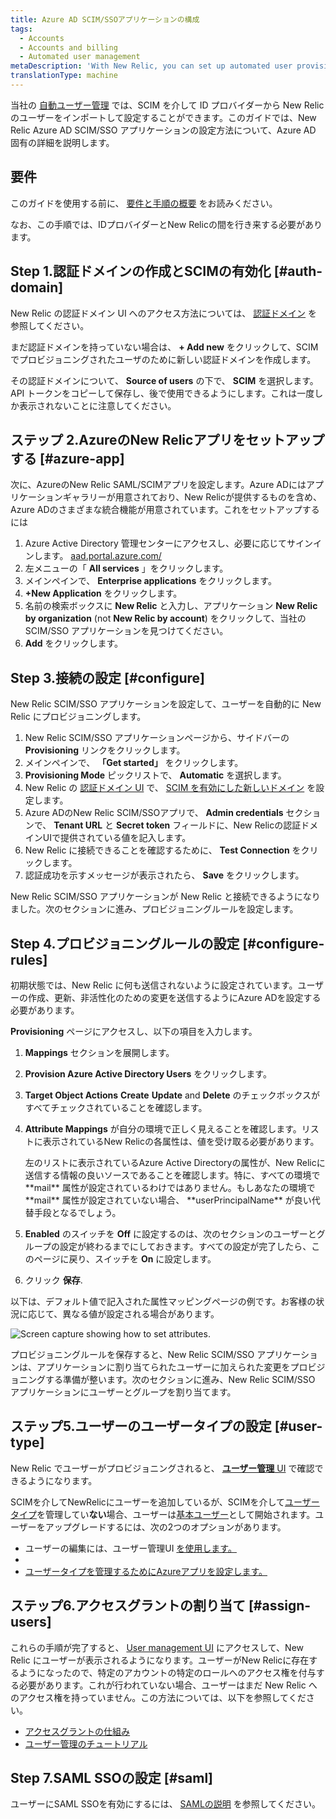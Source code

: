 ```yaml
---
title: Azure AD SCIM/SSOアプリケーションの構成
tags:
  - Accounts
  - Accounts and billing
  - Automated user management
metaDescription: 'With New Relic, you can set up automated user provisioning and management for Azure Active Directory (AD) SSO.'
translationType: machine
---
```



当社の [自動ユーザー管理](/docs/accounts/accounts/automated-user-management/automated-user-provisioning-single-sign) では、SCIM を介して ID プロバイダーから New Relic のユーザーをインポートして設定することができます。このガイドでは、New Relic Azure AD SCIM/SSO アプリケーションの設定方法について、Azure AD 固有の詳細を説明します。

## 要件

このガイドを使用する前に、 [要件と手順の概要](/docs/assign-users-automated-provisioning-allow-single-sign#requirements) をお読みください。

なお、この手順では、IDプロバイダーとNew Relicの間を行き来する必要があります。

## Step 1.認証ドメインの作成とSCIMの有効化 [#auth-domain]

New Relic の認証ドメイン UI へのアクセス方法については、 [認証ドメイン](/docs/accounts/accounts-billing/new-relic-one-user-management/authentication-domains-saml-sso-scim-more/#ui) を参照してください。

まだ認証ドメインを持っていない場合は、 **+ Add new** をクリックして、SCIM でプロビジョニングされたユーザのために新しい認証ドメインを作成します。

その認証ドメインについて、 **Source of users** の下で、 **SCIM** を選択します。API トークンをコピーして保存し、後で使用できるようにします。これは一度しか表示されないことに注意してください。

## ステップ 2.AzureのNew Relicアプリをセットアップする [#azure-app]

次に、AzureのNew Relic SAML/SCIMアプリを設定します。Azure ADにはアプリケーションギャラリーが用意されており、New Relicが提供するものを含め、Azure ADのさまざまな統合機能が用意されています。これをセットアップするには

1. Azure Active Directory 管理センターにアクセスし、必要に応じてサインインします。 [aad.portal.azure.com/](https://aad.portal.azure.com/)
2. 左メニューの「 **All services** 」をクリックします。
3. メインペインで、 **Enterprise applications** をクリックします。
4. **+New Application** をクリックします。
5. 名前の検索ボックスに **New Relic** と入力し、アプリケーション **New Relic by organization** (not **New Relic by account**) をクリックして、当社の SCIM/SSO アプリケーションを見つけてください。
6. **Add** をクリックします。

## Step 3.接続の設定 [#configure]

New Relic SCIM/SSO アプリケーションを設定して、ユーザーを自動的に New Relic にプロビジョニングします。

1. New Relic SCIM/SSO アプリケーションページから、サイドバーの **Provisioning** リンクをクリックします。
2. メインペインで、 **「Get started」** をクリックします。
3. **Provisioning Mode** ピックリストで、 **Automatic** を選択します。
4. New Relic の [認証ドメイン UI](/docs/accounts/accounts-billing/new-relic-one-user-management/authentication-domains-saml-sso-scim-more) で、 [SCIM を有効にした新しいドメイン](/docs/accounts/accounts-billing/new-relic-one-user-management/authentication-domains-saml-sso-scim-more#source-users) を設定します。
5. Azure ADのNew Relic SCIM/SSOアプリで、 **Admin credentials** セクションで、 **Tenant URL** と **Secret token** フィールドに、New Relicの認証ドメインUIで提供されている値を記入します。
6. New Relic に接続できることを確認するために、 **Test Connection** をクリックします。
7. 認証成功を示すメッセージが表示されたら、 **Save** をクリックします。

New Relic SCIM/SSO アプリケーションが New Relic と接続できるようになりました。次のセクションに進み、プロビジョニングルールを設定します。

## Step 4.プロビジョニングルールの設定 [#configure-rules]

初期状態では、New Relic に何も送信されないように設定されています。ユーザーの作成、更新、非活性化のための変更を送信するようにAzure ADを設定する必要があります。

**Provisioning** ページにアクセスし、以下の項目を入力します。

1. **Mappings** セクションを展開します。

2. **Provision Azure Active Directory Users** をクリックします。

3. **Target Object Actions** **Create** **Update** and **Delete** のチェックボックスがすべてチェックされていることを確認します。

4. **Attribute Mappings** が自分の環境で正しく見えることを確認します。リストに表示されているNew Relicの各属性は、値を受け取る必要があります。

   <Callout variant="tip">
     左のリストに表示されているAzure Active Directoryの属性が、New Relicに送信する情報の良いソースであることを確認します。特に、すべての環境で **mail** 属性が設定されているわけではありません。もしあなたの環境で **mail** 属性が設定されていない場合、 **userPrincipalName** が良い代替手段となるでしょう。
   </Callout>

5. **Enabled** のスイッチを **Off** に設定するのは、次のセクションのユーザーとグループの設定が終わるまでにしておきます。すべての設定が完了したら、このページに戻り、スイッチを **On** に設定します。

6. クリック **保存**.

以下は、デフォルト値で記入された属性マッピングページの例です。お客様の状況に応じて、異なる値が設定される場合があります。

<img
  title="Azure_AD_Provisioning_Attribute_Mapping.png"
  alt="Screen capture showing how to set attributes."
  src={azureAdProvisioningAttributeMapping20}
/>

プロビジョニングルールを保存すると、New Relic SCIM/SSO アプリケーションは、アプリケーションに割り当てられたユーザーに加えられた変更をプロビジョニングする準備が整います。次のセクションに進み、New Relic SCIM/SSO アプリケーションにユーザーとグループを割り当てます。

## ステップ5.ユーザーのユーザータイプの設定 [#user-type]

New Relic でユーザーがプロビジョニングされると、 [**ユーザー管理** UI](/docs/accounts/accounts-billing/new-relic-one-user-management/user-management-ui-and-tasks#where) で確認できるようになります。

SCIMを介してNewRelicにユーザーを追加しているが、SCIMを介して[ユーザータイプ](/docs/accounts/accounts-billing/new-relic-one-user-management/user-type)を管理してい**ない**場合、ユーザーは[基本ユーザー](/docs/accounts/accounts-billing/new-relic-one-user-management/user-type)として開始されます。ユーザーをアップグレードするには、次の2つのオプションがあります。

* ユーザーの編集には、ユーザー管理UI [を使用します。](/docs/accounts/accounts-billing/new-relic-one-user-management/user-management-ui-and-tasks#edit-user-type)
* [](/docs/accounts/accounts-billing/new-relic-one-user-management/user-management-ui-and-tasks#edit-user-type)
* [](/docs/accounts/accounts-billing/new-relic-one-user-management/user-management-ui-and-tasks#edit-user-type)[ユーザータイプを管理するためにAzureアプリを設定します。](/docs/accounts/accounts-billing/new-relic-one-user-management/authentication-domains-saml-sso-scim-more/#manage-user-type-scim)

## ステップ6.アクセスグラントの割り当て [#assign-users]

これらの手順が完了すると、 [User management UI](/docs/accounts/accounts-billing/new-relic-one-user-management/user-management-ui-and-tasks#where) にアクセスして、New Relic にユーザーが表示されるようになります。ユーザーがNew Relicに存在するようになったので、特定のアカウントの特定のロールへのアクセス権を付与する必要があります。これが行われていない場合、ユーザーはまだ New Relic へのアクセス権を持っていません。この方法については、以下を参照してください。

* [アクセスグラントの仕組み](/docs/accounts/accounts-billing/new-relic-one-user-management/user-management-concepts#understand-concepts)
* [ユーザー管理のチュートリアル](/docs/accounts/accounts-billing/new-relic-one-user-management/tutorial-add-new-user-groups-roles-new-relic-one-user-model/)

## Step 7.SAML SSOの設定 [#saml]

ユーザーにSAML SSOを有効にするには、 [SAMLの説明](/docs/accounts/accounts-billing/new-relic-one-user-management/authentication-domains-saml-sso-scim-more/#authentication) を参照してください。